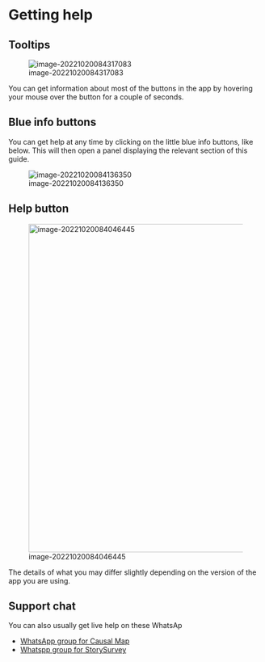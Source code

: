 # Getting help

## Tooltips

![image-20221020084317083](_assets/image-20221020084317083.png)

You can get information about most of the buttons in the app by hovering your mouse over the button for a couple of seconds.

## Blue info buttons

You can get help at any time by clicking on the little blue info buttons, like below. This will then open a panel displaying the relevant section of this guide.

![image-20221020084136350](_assets/image-20221020084136350.png)



## Help button

![image-20221020084046445](_assets/image-20221020084046445.png){width=650}

The details of what you may differ slightly depending on the version of the app you are using.



## Support chat

You can also usually get live help on these WhatsAp

- [WhatsApp group for Causal Map](https://chat.whatsapp.com/KwWn0lfpHuR0qJKtkuGZUA)
- [Whatspp group for StorySurvey](https://chat.whatsapp.com/CdlkCKV8bP7ATYc4nioL0T)
